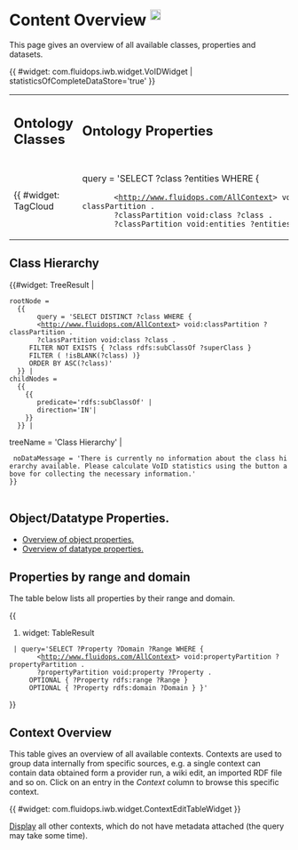 = Content Overview <sup>[[Help:ContentOverview |<img width="19" src="../images/navigation/help_start.png" />]]</sup>=

This page gives an overview of all available classes, properties and datasets.

{{ #widget: com.fluidops.iwb.widget.VoIDWidget | statisticsOfCompleteDataStore='true' }}

{|
| <H2>Ontology Classes</H2>
| <H2>Ontology Properties</H2>
|-
|{{ #widget: TagCloud
  | query = 'SELECT ?class ?entities WHERE {
        <http://www.fluidops.com/AllContext> void:classPartition ?classPartition .
        ?classPartition void:class ?class . 
        ?classPartition void:entities ?entities }'
  | noDataMessage = 'There is currently no information about ontology classes available. Please calculate VoID statistics using the button above for collecting the necessary information.'
}}
| {{ #widget: TagCloud
  | query = 'SELECT ?property ?entities WHERE {
        <http://www.fluidops.com/AllContext> void:propertyPartition ?propertyPartition .
        ?propertyPartition void:property ?property . 
        ?propertyPartition void:entities ?entities }'
  | noDataMessage = 'There is currently no information about ontology properties available. Please calculate VoID statistics using the button above for collecting the necessary information.'
}}
|}

== Class Hierarchy ==

{{#widget: TreeResult | 
 rootNode = 
   {{ 
        query = 'SELECT DISTINCT ?class WHERE {
        <http://www.fluidops.com/AllContext> void:classPartition ?classPartition .
        ?classPartition void:class ?class .
      FILTER NOT EXISTS { ?class rdfs:subClassOf ?superClass }
      FILTER ( !isBLANK(?class) )}
      ORDER BY ASC(?class)'
   }} | 
 childNodes = 
   {{  
     {{
        predicate='rdfs:subClassOf' | 
        direction='IN'| 
     }}
   }} |
treeName = 'Class Hierarchy' |
  noDataMessage = 'There is currently no information about the class hierarchy available. Please calculate VoID statistics using the button above for collecting the necessary information.'
 }}
 
 
== Object/Datatype Properties. ==
* [[owl:ObjectProperty | Overview of object properties.]]
* [[owl:DatatypeProperty | Overview of datatype properties.]]

== Properties by range and domain ==

The table below lists all properties by their range and domain.

{{
#widget: TableResult
  | query='SELECT ?Property ?Domain ?Range WHERE {
        <http://www.fluidops.com/AllContext> void:propertyPartition ?propertyPartition .
        ?propertyPartition void:property ?Property . 
      OPTIONAL { ?Property rdfs:range ?Range } 
      OPTIONAL { ?Property rdfs:domain ?Domain } }'
}}

== Context Overview ==

This table gives an overview of all available contexts. Contexts are used to group data internally from specific sources, e.g. a single context can contain data obtained form a provider run, a wiki edit, an imported RDF file and so on. Click on an entry in the ''Context'' column to browse this specific context.

{{ #widget: com.fluidops.iwb.widget.ContextEditTableWidget }}

<a href=../search/?q=SELECT+DISTINCT(str(%3Fg)+as+%3FContext)++WHERE+{+%0D%0A+++GRAPH+%3Fg{%3Fx+%3Fy+%3Fz}.+%0D%0A+++FILTER(NOT+EXISTS{%3Fg+a+System%3AContext})%0D%0A}&infer=false&queryLanguage=SPARQL&queryTarget=RDF>Display</a> all other contexts, which do not have metadata attached  (the query may take some time).